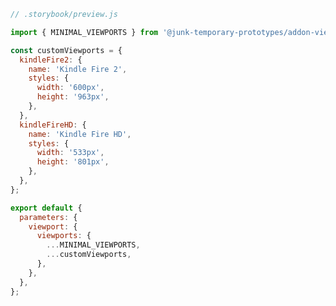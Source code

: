 ```js
// .storybook/preview.js

import { MINIMAL_VIEWPORTS } from '@junk-temporary-prototypes/addon-viewport';

const customViewports = {
  kindleFire2: {
    name: 'Kindle Fire 2',
    styles: {
      width: '600px',
      height: '963px',
    },
  },
  kindleFireHD: {
    name: 'Kindle Fire HD',
    styles: {
      width: '533px',
      height: '801px',
    },
  },
};

export default {
  parameters: {
    viewport: {
      viewports: {
        ...MINIMAL_VIEWPORTS,
        ...customViewports,
      },
    },
  },
};
```

